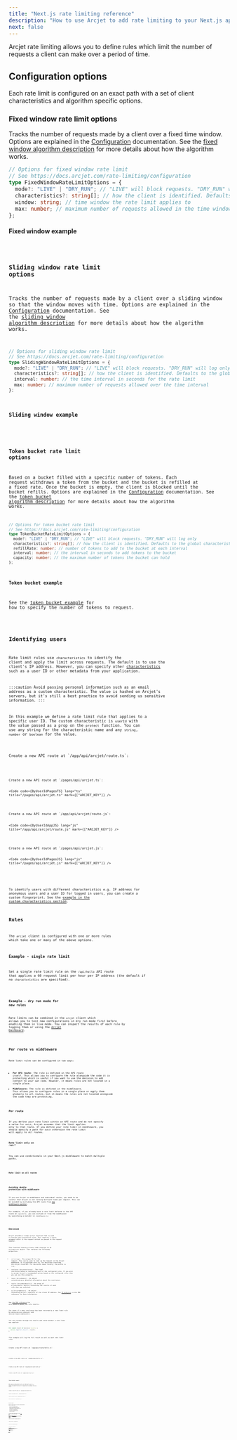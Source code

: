 ```yaml
---
title: "Next.js rate limiting reference"
description: "How to use Arcjet to add rate limiting to your Next.js app."
next: false
---
```



Arcjet rate limiting allows you to define rules which limit the number of
requests a client can make over a period of time.

## Configuration options

Each rate limit is configured on an exact path with a set of client
characteristics and algorithm specific options.

### Fixed window rate limit options

Tracks the number of requests made by a client over a fixed time window. Options
are explained in the [Configuration](/rate-limiting/configuration)
documentation. See the [fixed window algorithm
description](/rate-limiting/algorithms#fixed-window) for more details about how
the algorithm works.

```ts
// Options for fixed window rate limit
// See https://docs.arcjet.com/rate-limiting/configuration
type FixedWindowRateLimitOptions = {
  mode?: "LIVE" | "DRY_RUN"; // "LIVE" will block requests. "DRY_RUN" will log only
  characteristics?: string[]; // how the client is identified. Defaults to the global characteristics if unset
  window: string; // time window the rate limit applies to
  max: number; // maximum number of requests allowed in the time window
};
```

#### Fixed window example

<Code code={FixedWindow} lang="ts" />

### Sliding window rate limit options

Tracks the number of requests made by a client over a sliding window so that the
window moves with time. Options are explained in the
[Configuration](/rate-limiting/configuration) documentation. See the [sliding
window algorithm description](/rate-limiting/algorithms#sliding-window) for more
details about how the algorithm works.

```ts
// Options for sliding window rate limit
// See https://docs.arcjet.com/rate-limiting/configuration
type SlidingWindowRateLimitOptions = {
  mode?: "LIVE" | "DRY_RUN"; // "LIVE" will block requests. "DRY_RUN" will log only
  characteristics?: string[]; // how the client is identified. Defaults to the global characteristics if unset
  interval: number; // the time interval in seconds for the rate limit
  max: number; // maximum number of requests allowed over the time interval
};
```

#### Sliding window example

<Code code={SlidingWindow} lang="ts" />

### Token bucket rate limit options

Based on a bucket filled with a specific number of tokens. Each request
withdraws a token from the bucket and the bucket is refilled at a fixed rate.
Once the bucket is empty, the client is blocked until the bucket refills.
Options are explained in the [Configuration](/rate-limiting/configuration)
documentation. See the [token bucket algorithm
description](/rate-limiting/algorithms#token-bucket) for more details about how
the algorithm works.

```ts
// Options for token bucket rate limit
// See https://docs.arcjet.com/rate-limiting/configuration
type TokenBucketRateLimitOptions = {
  mode?: "LIVE" | "DRY_RUN"; // "LIVE" will block requests. "DRY_RUN" will log only
  characteristics?: string[]; // how the client is identified. Defaults to the global characteristics if unset
  refillRate: number; // number of tokens to add to the bucket at each interval
  interval: number; // the interval in seconds to add tokens to the bucket
  capacity: number; // the maximum number of tokens the bucket can hold
};
```

#### Token bucket example

See the [token bucket example](#token-bucket-request) for how to specify the
number of tokens to request.

<Code code={TokenBucket} lang="ts" />

## Identifying users

Rate limit rules use `characteristics` to identify the client and apply the
limit across requests. The default is to use the client's IP address. However,
you can specify other
[characteristics](/rate-limiting/configuration#characteristics) such as a user
ID or other metadata from your application.

:::caution
Avoid passing personal information such as an email address as a custom
characteristic. The value is hashed on Arcjet's servers, but it's still a best
practice to avoid sending us sensitive information.
:::

In this example we define a rate limit rule that applies to a specific user ID.
The custom characteristic is `userId` with the value passed as a prop on the
`protect` function. You can use any string for the characteristic name and any
`string`, `number` or `boolean` for the value.

<Tabs>
<TabItem label="TS (App)">
Create a new API route at `/app/api/arcjet/route.ts`:

<Code code={ByUserIdAppTS} lang="ts" title="/app/api/arcjet/route.ts" />

</TabItem>
<TabItem label="TS (Pages)">
Create a new API route at `/pages/api/arcjet.ts`:

<Code
  code={ByUserIdPagesTS}
  lang="ts"
  title="/pages/api/arcjet.ts"
  mark={["ARCJET_KEY"]}
/>

</TabItem>
<TabItem label="JS (App)">
Create a new API route at `/app/api/arcjet/route.js`:

<Code
  code={ByUserIdAppJS}
  lang="js"
  title="/app/api/arcjet/route.js"
  mark={["ARCJET_KEY"]}
/>

</TabItem>
<TabItem label="JS (Pages)">
Create a new API route at `/pages/api/arcjet.js`:

<Code
  code={ByUserIdPagesJS}
  lang="js"
  title="/pages/api/arcjet.js"
  mark={["ARCJET_KEY"]}
/>

</TabItem>
</Tabs>

To identify users with different characteristics e.g. IP address for anonymous
users and a user ID for logged in users, you can create a custom fingerprint.
See the [example in the custom characteristics
section](/rate-limiting/configuration#ip-address--user-id).

## Rules

The `arcjet` client is configured with one or more rules which take one or many
of the above options.

### Example - single rate limit

Set a single rate limit rule on the `/api/hello` API route that applies a 60
request limit per hour per IP address (the default if no `characteristics` are
specified).

<Code code={SingleRateLimit} lang="ts" />

### Example - dry run mode for new rules

Rate limits can be combined in the `arcjet` client which allows you to test new
configurations in dry run mode first before enabling them in live mode. You can
inspect the results of each rule by logging them or using the [Arcjet
Dashboard](https://app.arcjet.com).

<Code code={DryRun} lang="ts" />

## Per route vs middleware

Rate limit rules can be configured in two ways:

- **Per API route**: The rule is defined in the API route itself. This allows
  you to configure the rule alongside the code it is protecting which is useful
  if you want to use the decision to add context to your own code. However, it
  means rules are not located in a single place.
- **Middleware**: The rule is defined in the middleware. This allows you to
  configure rules in a single place or apply them globally to all routes, but
  it means the rules are not located alongside the code they are protecting.

### Per route

If you define your rate limit within an API route and do not specify a value for
`match`, Arcjet assumes that the limit applies only to that route. If you define
your rate limit in middleware, you should specify a path for `match` otherwise
the rate limit will apply to all routes.

#### Rate limit only on `/api/*`

You can use conditionals in your Next.js middleware to match multiple paths.

<Code code={MiddlewareMatchingPaths} title="/middleware.ts" lang="ts" />

#### Rate limit on all routes

<Code code={MiddlewareAllRoutes} title="/middleware.ts" lang="ts" />

### Avoiding double protection with middleware

If you use Arcjet in middleware and individual routes, you need to be careful
that Arcjet is not running multiple times per request. This can be avoided by
excluding the API route from [the middleware
matcher](https://nextjs.org/docs/pages/building-your-application/routing/middleware#matcher).

For example, if you already have a rate limit defined in the API route at
`/api/hello`, you can exclude it from the middleware by specifying a matcher in
`/middleware.ts`:

<Code code={MiddlewareMatcher} title="/middleware.ts" lang="ts" />

## Decision

Arcjet provides a single `protect` function that is used to execute your
protection rules. This requires a `request` argument which is the request
context as passed to the request handler.

This function returns a `Promise` that resolves to an
`ArcjetDecision` object. This contains the following properties:

- `id` (`string`) - The unique ID for the request. This can be used to look up
  the request in the Arcjet dashboard. It is prefixed with `req_` for decisions
  involving the Arcjet cloud API. For decisions taken locally, the prefix is
  `lreq_`.
- `conclusion` (`ArcjetConclusion`) - The final conclusion based on evaluating
  each of the configured rules. If you wish to accept Arcjet's recommended
  action based on the configured rules then you can use this property.
- `reason` (`ArcjetReason`) - An object containing more detailed
  information about the conclusion.
- `results` (`ArcjetRuleResult[]`) - An array of `ArcjetRuleResult` objects
  containing the results of each rule that was executed.
- `ip` (`ArcjetIpDetails`) - An object containing Arcjet's analysis of the
  client IP address. See [IP analysis](/reference/nextjs/#ip-analysis) in the
  SDK reference for more information.

See [the SDK reference](/reference/nextjs#results) for more details about the
rule results.

You check if a deny conclusion has been returned by a rate limit rule by using
`decision.isDenied()` and `decision.reason.isRateLimit()`.

You can iterate through the results and check whether a rate limit was applied:

```ts
for (const result of decision.results) {
  console.log("Rule Result", result);
}
```

This example will log the full result as well as each rate limit rule:

<Tabs>
<TabItem label="TS (App)">
Create a new API route at `/app/api/route/hello.ts`:

<Code code={DecisionLogAppTS} title="/app/api/route/hello.ts" lang="ts" />

</TabItem>
<TabItem label="TS (Pages)">
Create a new API route at `/pages/api/hello.ts`:

<Code code={DecisionLogPagesTS} title="/pages/api/hello.ts" lang="ts" />

</TabItem>
<TabItem label="JS (App Router)">
Create a new API route at `/app/api/arcjet/route.js`:

<Code code={DecisionLogAppJS} title="/app/api/route/hello.js" lang="js" />

</TabItem>
<TabItem label="JS (Pages Router)">
Create a new API route at `/pages/api/arcjet.js`:

<Code code={DecisionLogPagesJS} title="/pages/api/hello.js" lang="js" />

</TabItem>
</Tabs>

### Token bucket request

When using a token bucket rule, an additional `requested` prop should be passed
to the `protect` function. This is the number of tokens the client is requesting
to withdraw from the bucket.

<Tabs>
<TabItem label="TS (App)">
Create a new API route at `/app/api/route/hello.ts`:

<Code code={TokenBucketAppTS} title="/app/api/route/hello.ts" lang="ts" />

</TabItem>
<TabItem label="TS (Pages)">
Create a new API route at `/pages/api/hello.ts`:

<Code code={TokenBucketPagesTS} title="/pages/api/hello.ts" lang="ts" />

</TabItem>
<TabItem label="JS (App Router)">
Create a new API route at `/app/api/arcjet/route.js`:

<Code code={TokenBucketAppJS} title="/app/api/route/hello.js" lang="js" />

</TabItem>
<TabItem label="JS (Pages Router)">
Create a new API route at `/pages/api/arcjet.js`:

<Code code={TokenBucketPagesJS} title="/pages/api/hello.js" lang="js" />

</TabItem>
</Tabs>

### Rate limit headers

With a rate limit rule enabled, you can access additional metadata in every
Arcjet decision result:

- `max` (`number`): The configured maximum number of requests applied to this
  request.
- `remaining` (`number`): The number of requests remaining before `max` is
  reached within the window.
- `window` (`number`): The total amount of seconds in which requests are
  counted.
- `reset` (`number`): The remaining amount of seconds in the window.

These can be used to return `RateLimit` HTTP headers ([draft
RFC](https://ietf-wg-httpapi.github.io/ratelimit-headers/draft-ietf-httpapi-ratelimit-headers.html)) to
offer the client more detail.

We provide the [@arcjet/decorate
package](https://github.com/arcjet/arcjet-js/tree/main/decorate) for decorating
your responses with appropriate `RateLimit` headers based on a decision.

<Tabs>
<TabItem label="TS (App)">
Create a new API route at `/app/api/route/hello.ts`:

<Code code={HeadersAppTS} title="/app/api/route/hello.ts" lang="ts" />

</TabItem>
<TabItem label="TS (Pages)">
Create a new API route at `/pages/api/hello.ts`:

<Code code={HeadersPagesTS} title="/pages/api/hello.ts" lang="ts" />

</TabItem>
<TabItem label="JS (App Router)">
Create a new API route at `/app/api/arcjet/route.js`:

<Code code={HeadersAppJS} title="/app/api/route/hello.js" lang="js" />

</TabItem>
<TabItem label="JS (Pages Router)">
Create a new API route at `/pages/api/arcjet.js`:

<Code code={HeadersPagesJS} title="/pages/api/hello.js" lang="js" />

</TabItem>
</Tabs>

## Error handling

Arcjet is designed to fail open so that a service issue or misconfiguration does
not block all requests. The SDK will also time out and fail open after 1000ms
when `NODE_ENV` or `ARCJET_ENV` is `development` and 500ms otherwise. However,
in most cases, the response time will be less than 20-30ms.

If there is an error condition, Arcjet will return an `ERROR` `conclusion`.

<Tabs>
<TabItem label="TS (App)">

<Code code={ErrorsAppTS} title="/app/api/hello/route.ts" lang="ts" />

</TabItem>
<TabItem label="TS (Pages)">

<Code code={ErrorsPagesTS} title="/pages/api/hello.ts" lang="ts" />

</TabItem>
<TabItem label="JS (App)">

<Code code={ErrorsAppJS} title="/app/api/hello/route.js" lang="js" />

</TabItem>
<TabItem label="JS (Pages)">

<Code code={ErrorsPagesJS} title="/pages/api/hello.js" lang="js" />

</TabItem>
</Tabs>

## Testing

Arcjet runs the same in any environment, including locally and in CI. You can
use the `mode` set to `DRY_RUN` to log the results of rule execution without
blocking any requests.

We have an example test framework you can use to automatically test your rules.
Arcjet can also be triggered based using a sample of your traffic.

See the [Testing](/testing) section of the docs for details.

## Examples

### Rate limit by IP address

The example below shows how to configure a rate limit on a single API route. It
applies a limit of 60 requests per hour per IP address. If the limit is
exceeded, the client is blocked for 10 minutes before being able to make any
further requests.

Applying a rate limit by IP address is the default if no
`characteristics` are specified.

<Tabs>
<TabItem label="TS (App)">

<Code code={ByIPAppTS} title="/app/api/hello/route.ts" lang="ts" />

</TabItem>
<TabItem label="TS (Pages)">

<Code code={ByIPPagesTS} title="/pages/api/hello.ts" lang="ts" />

</TabItem>
<TabItem label="JS (App)">

<Code code={ByIPAppJS} title="/app/api/hello/route.js" lang="js" />

</TabItem>
<TabItem label="JS (Pages)">

<Code code={ByIPPagesJS} title="/pages/api/hello.js" lang="js" />

</TabItem>
</Tabs>

### Rate limit by IP address with custom response

The example below is the same as the one above. However this example also shows
a customized response rather than the default

<Tabs>
<TabItem label="TS (App)">

<Code
  code={ByIPCustomResponseAppTS}
  title="/app/api/hello/route.ts"
  lang="ts"
/>

</TabItem>
<TabItem label="TS (Pages)">

<Code code={ByIPCustomResponsePagesTS} title="/pages/api/hello.ts" lang="ts" />

</TabItem>
<TabItem label="JS (App)">

<Code
  code={ByIPCustomResponseAppJS}
  title="/app/api/hello/route.js"
  lang="js"
/>

</TabItem>
<TabItem label="JS (Pages)">

<Code code={ByIPCustomResponsePagesJS} title="/pages/api/hello.js" lang="js" />

</TabItem>
</Tabs>

### Rate limit by AI tokens

If you are building an AI application you may be more interested in the number
of AI tokens rather than the number of HTTP requests. Popular AI APIs such as
OpenAI are billed based on the number of tokens consumed and the number of
tokens is variable depending on the request e.g. conversation length or image
size.

The token bucket algorithm is a good fit for this use case because you can vary
the number of tokens withdrawn from the bucket with every request.

The example below configures a token bucket rate limit using the
[openai-chat-tokens library](https://github.com/hmarr/openai-chat-tokens) to
track the number of tokens used by a `gpt-3.5-turbo` AI chatbot. It sets a limit
of `2,000` tokens per hour with a maximum of `5,000` tokens in the bucket. This
allows for a reasonable conversation length without consuming too many tokens.

See the [arcjet-js GitHub repo](https://github.com/arcjet/arcjet-js) for [a
full example using
Next.js](https://github.com/arcjet/arcjet-js/tree/main/examples/nextjs-14-openai).

<Tabs>
<TabItem label="TS (App)">

<Code code={AIChatBotAppTS} title="/app/api/chat/route.ts" lang="ts" />

</TabItem>
<TabItem label="TS (Pages)">

The Next.js pages router does not support streaming responses so you should use
the app router for this example. You can still use the `pages/` directory for
the rest of your application. See the [Next.js AI docs for
details](https://sdk.vercel.ai/docs/guides/frameworks/nextjs-pages).

</TabItem>
<TabItem label="JS (App)">

<Code code={AIChatBotAppJS} title="/app/api/chat/route.ts" lang="js" />

</TabItem>
<TabItem label="JS (Pages)">

The Next.js pages router does not support streaming responses so you should use
the app router for this example. You can still use the `pages/` directory for
the rest of your application. See the [Next.js AI docs for
details](https://sdk.vercel.ai/docs/guides/frameworks/nextjs-pages).

</TabItem>
</Tabs>

### Rate limit by API key header

APIs are commonly protected by keys. You may wish to apply a rate limit based on
the key, regardless of which IPs the requests come from. To achieve this, you
can specify the characteristics Arcjet will use to track the limit.

The example below shows how to configure a rate limit on a single API route. It
applies a limit of 60 requests per hour per API key, where the key is provided
in a custom header called `x-api-key`. If the limit is exceeded, the client is
blocked for 10 minutes before being able to make any further requests.

:::caution
If you specify different characteristics and do not include `ip.src`, you may
inadvertently rate limit everyone. Be sure to include a characteristic which can
narrowly identify each client, such as an API key as shown here.
:::

<Code code={ByAPIKeyHeader} lang="ts" />

### Global rate limit

Using Next.js middleware allows you to set a rate limit that applies to every
route:

:::note
Middleware runs on every route so be careful to [avoid double
protection](#avoiding-double-protection-with-middleware) if you are
configuring Arcjet directly on other routes.
:::

<Code code={MiddlewareGlobal} title="/middleware.ts" lang="ts" />

### Response based on the path

You can also use the `req`
[`NextRequest`](https://nextjs.org/docs/api-reference/next/server#nextrequest)
object to customize the response based on the path. In this example, we'll
return a JSON response for API requests, and a HTML response for other requests.

<Code code={MiddlewareResponsePath} title="/middleware.ts" lang="ts" />

### Rewrite or redirect

The
[`NextResponse`](https://nextjs.org/docs/advanced-features/middleware#nextresponse)
object returned to the client can also be used to rewrite or redirect the
request. For example, you might want to return a JSON response for API route
requests, but redirect all page route requests to an error page.

<Code code={MiddlewareRewriteRedirect} title="/middleware.ts" lang="ts" />

### Wrap existing handler

All the examples on this page show how you can inspect the decision to control
what to do next. However, if you just wish to send a generic `429 Too Many
Requests` response you can delegate this to Arcjet by wrapping your handler
`withArcjet`.

<Tabs>
<TabItem label="TS (App)">
For both [the Node or Edge runtime](https://nextjs.org/docs/app/building-your-application/routing/route-handlers#edge-and-nodejs-runtimes):

<Code code={WrapAppTS} title="/app/api/hello/route.ts" lang="ts" />

</TabItem>
<TabItem label="TS (Pages)">
For the Node (default) runtime:

<Code code={WrapPagesNodeTS} title="/pages/api/hello.ts" lang="ts" />

For the Edge runtime:

<Code code={WrapPagesEdgeTS} title="/pages/api/hello.ts" lang="ts" />

</TabItem>
<TabItem label="JS (App)">

For both [the Node or Edge runtime](https://nextjs.org/docs/app/building-your-application/routing/route-handlers#edge-and-nodejs-runtimes):

<Code code={WrapAppJS} title="/app/api/hello/route.js" lang="js" />

</TabItem>
<TabItem label="JS (Pages)">

For the Node (default) runtime:

<Code code={WrapPagesNodeJS} title="/pages/api/hello.js" lang="js" />

For the Edge runtime:

<Code code={WrapPagesEdgeJS} title="/pages/api/hello.js" lang="js" />
</TabItem>
</Tabs>

## Edge Functions

Arcjet works in Edge Functions and with the [Edge
Runtime](https://edge-runtime.vercel.app/).

<Tabs>
<TabItem label="TS (App)">

<Code code={ByIPEdgeAppTS} title="/app/api/hello/route.ts" lang="ts" />

</TabItem>
<TabItem label="TS (Pages)">

<Code code={ByIPEdgePagesTS} title="/pages/api/hello.ts" lang="ts" />

</TabItem>
<TabItem label="JS (App)">

<Code code={ByIPEdgeAppJS} title="/app/api/hello/route.js" lang="js" />

</TabItem>
<TabItem label="JS (Pages)">

<Code code={ByIPEdgePagesJS} title="/pages/api/hello.js" lang="js" />

</TabItem>
</Tabs>

<Comments />
